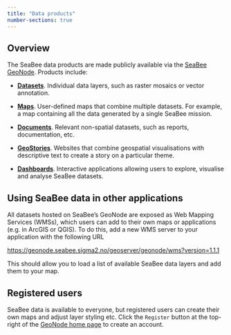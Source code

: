 ```yaml
---
title: "Data products"
number-sections: true
---
```


## Overview {#sec-overview}

The SeaBee data products are made publicly available via the [SeaBee GeoNode](https://geonode.seabee.sigma2.no/#/). Products include:

 * **[Datasets](https://geonode.seabee.sigma2.no/catalogue/#/search/?f=dataset)**. Individual data layers, such as raster mosaics or vector annotation.
 
 * **[Maps](https://geonode.seabee.sigma2.no/catalogue/#/search/?f=map)**. User-defined maps that combine multiple datasets. For example, a map containing all the data generated by a single SeaBee mission.
 
 * **[Documents](https://geonode.seabee.sigma2.no/catalogue/#/search/?f=document)**. Relevant non-spatial datasets, such as reports, documentation, etc.
 
 * **[GeoStories](https://geonode.seabee.sigma2.no/catalogue/#/search/?f=geostory)**. Websites that combine geospatial visualisations with descriptive text to create a story on a particular theme.
 
 * **[Dashboards](https://geonode.seabee.sigma2.no/catalogue/#/search/?f=dashboard)**. Interactive applications allowing users to explore, visualise and analyse SeaBee datasets.

## Using SeaBee data in other applications {#sec-other-apps}

All datasets hosted on SeaBee's GeoNode are exposed as Web Mapping Services (WMSs), which users can add to their own maps or applications (e.g. in ArcGIS or QGIS). To do this, add a new WMS server to your application with the following URL

 <https://geonode.seabee.sigma2.no/geoserver/geonode/wms?version=1.1.1>
 
This should allow you to load a list of available SeaBee data layers and add them to your map. 

## Registered users {#sec-registered-users}

SeaBee data is available to everyone, but registered users can create their own maps and adjust layer styling etc. Click the `Register` button at the top-right of the [GeoNode home page](https://geonode.seabee.sigma2.no/#/) to create an account.